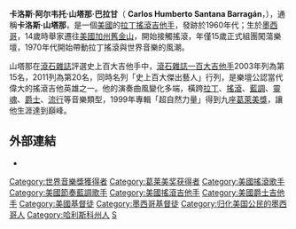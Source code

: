 {{expand english|time=2018-08-13}}
{{blpunsourced|time=2018-08-13}}
{{Otheruses|卡洛斯·桑塔納|subject=美國拉丁搖滾吉他手|other=其他同名人物}}
{{Infobox musical artist
| Name         = 卡洛斯·山塔那
| Img          = Carlos Santana 2.jpg
| Img_capt     = 山塔那於[[慕尼黑|慕尼黑]]，2000年1月21日
| Img_size     = 
| Background   = solo_singer
| Birth_name   = Carlos Augusto Selva Santana
| Alias        =
| Born         = {{Birth date and age|mf=yes|1947|07|20}}<br />{{MEX}}[[哈利斯科州|哈利斯科州]][[奧特蘭市_(哈利斯科州)|奧特蘭市]]
| Instrument   = [[歌唱|歌唱]]、[[吉他|吉他]]、打擊樂器
| Genre        = [[搖滾音樂|搖滾]]、[[拉丁搖滾|拉丁搖滾]]、[[奇卡諾搖滾|奇卡諾搖滾]]、[[藍調搖滾|藍調搖滾]]、[[放克|放克]]、[[融合爵士樂|融合爵士樂]]、[[美國-墨西哥音樂|美墨音樂]]、[[騷莎音樂|騷莎]]
| Occupation   = [[音樂家|音樂家]]、[[創作歌手|創作歌手]]
| Years_active = 1966年至今
| Label        = Arista、[[寶麗德唱片|Polydor]]、[[哥倫比亞唱片|Columbia]]、[[寶麗金|Polygram]] 
| Associated_acts = [[山塔那合唱團|山塔那合唱團]]、[[洛城孤獨男孩樂團|洛城孤獨男孩樂團]]
| Notable_instruments = [[PRS_Guitars|PRS]]  Santana II <br />[[Yamaha_Corporation|Yamaha]] SG175 <br />[[Gibson_SG|Gibson SG]]
|URL           = http://www.santana.com Santana.com
}}
'''卡洛斯·阿尔韦托·山塔那·巴拉甘'''（ '''Carlos Humberto Santana Barragán'''，{{bd|1947年|7月20日|catIdx=Santana}}），通稱'''卡洛斯·山塔那'''，是一個[[美國|美國]]的[[拉丁搖滾|拉丁搖滾]][[吉他手|吉他手]]，發跡於1960年代；生於[[墨西哥|墨西哥]]，14歲時舉家遷往[[美國|美國]][[加州|加州]][[舊金山|舊金山]]，開始接觸搖滾，年僅15歲正式組團闖蕩樂壇，1970年代開始帶動拉丁搖滾與世界音樂的風潮。

山塔那在[[滾石雜誌|滾石雜誌]]評選史上百大吉他手中，[[滾石雜誌一百大吉他手|滾石雜誌一百大吉他手]]2003年列為第15名，2011列為第20名，同時名列「史上百大傑出藝人」行列，是樂壇公認當代偉大的搖滾吉他英雄之一。他的演奏曲風變化多端，橫跨[[拉丁樂|拉丁]]、[[搖滾|搖滾]]、[[藍調|藍調]]、[[靈魂樂|靈魂]]、[[爵士樂|爵士]]、[[流行音樂|流行]]等音樂類型，1999年專輯「超自然力量」得到九座[[葛萊美獎|葛萊美獎]]，讓他生涯達到巔峰。

== 外部連結 ==
{{commons+cat|Carlos_Santana|卡洛斯·山塔那|Carlos_Santana}}
* {{youtube|user=SantanaVEVO}}
{{摇滚名人堂1998届入选者}}
{{21世纪10年代肯尼迪中心荣誉奖}}
{{Authority control}}
{{DEFAULTSORT:Santana, Carlos}}
[[Category:世界音樂獎獲得者|Category:世界音樂獎獲得者]]
[[Category:葛莱美奖获得者|Category:葛莱美奖获得者]]
[[Category:美國搖滾歌手|Category:美國搖滾歌手]]
[[Category:美國節奏藍調歌手|Category:美國節奏藍調歌手]]
[[Category:美國搖滾吉他手|Category:美國搖滾吉他手]]
[[Category:美國爵士吉他手|Category:美國爵士吉他手]]
[[Category:美國基督徒|Category:美國基督徒]]
[[Category:墨西哥基督徒|Category:墨西哥基督徒]]
[[Category:归化美国公民的墨西哥人|Category:归化美国公民的墨西哥人]]
[[Category:哈利斯科州人|Category:哈利斯科州人]]
[[Category:摇滚名人堂入选者|S]]